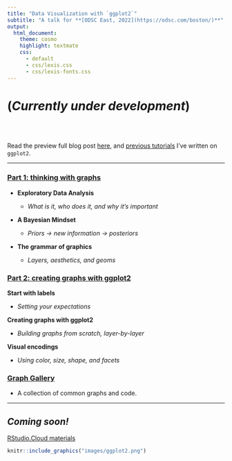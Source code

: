 ```yaml
---
title: "Data Visualization with `ggplot2`"
subtitle: "A talk for **[ODSC East, 2022](https://odsc.com/boston/)**"
output:
  html_document:
    theme: cosmo
    highlight: textmate
    css:
      - default
      - css/lexis.css
      - css/lexis-fonts.css
---
```


# (*Currently under development*)

<br><br>

Read the preview full blog post [here](https://opendatascience.com/ggplot2-a-framework-for-thinking-with-graphs/), and [previous tutorials](https://www.storybench.org/getting-started-data-visualization-r-using-ggplot2/) I've written on `ggplot2`.  

***

### [Part 1: thinking with graphs](https://mjfrigaard.github.io/odsc-ggplot2-2022/eda-slides-01.html#1)

- **Exploratory Data Analysis**

  - *What is it, who does it, and why it's important*

- **A Bayesian Mindset**

  - *Priors -> new information -> posteriors*

- **The grammar of graphics**

   - *Layers, aesthetics, and geoms*
  
### [Part 2: creating graphs with ggplot2](https://mjfrigaard.github.io/odsc-ggplot2-2022/eda-slides-02.html#1) 

**Start with labels**

- *Setting your expectations*

**Creating graphs with ggplot2**

- *Building graphs from scratch, layer-by-layer*

**Visual encodings**

- *Using color, size, shape, and facets*
  
### [Graph Gallery](https://mjfrigaard.github.io/odsc-ggplot2-2022/eda-graph-gallery.html#1)

- A collection of common graphs and code.

***

## *Coming soon!*

[RStudio.Cloud materials]()


```r
knitr::include_graphics("images/ggplot2.png")
```
